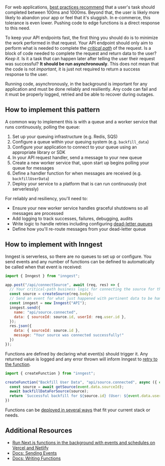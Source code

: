 For web applications, [best practices recommend](https://web.dev/rail/) that a user's task should completed between 100ms and 1000ms. Beyond that, the user is likely more likely to abandon your app or feel that it's sluggish. In e-commerce, this tolerance is even lower. Pushing code to edge functions is a direct response to this need.

To keep your API endpoints fast, the first thing you should do is to minimize the work performed in that request. Your API endpoint should only aim to perform what is needed to complete the [_critical path_](https://en.wikipedia.org/wiki/Critical_path_method) of the request. Is a block of code needed to complete the request and return data to the user? _Keep it_. Is it a task that can happen later after telling the user their request was successful? **It should be run asynchronously**. This does not mean that the code is not _important_, it is just not required to return a success response to the user.

Running code, asynchronously, in the background is important for any application and must be done reliably and resiliently. Any code can fail and it must be properly logged, retried and be able to recover during outages.

## How to implement this pattern

A common way to implement this is with a queue and a worker service that runs continuously, polling the queue:

1. Set up your queuing infrastructure (e.g. Redis, SQS)
2. Configure a queue within your queuing system (e.g. `backfill_data`)
3. Configure your application to connect to your queue using an appropriate library or SDK
4. In your API request handler, send a message to your new queue
5. Create a new worker service that, upon start up begins polling your queue for messages
6. Define a handler function for when messages are received (e.g. `backfillUserData`)
7. Deploy your service to a platform that is can run continuously (not serverlessly)

For reliably and resiliency, you'll need to:

* Ensure your new worker service handles graceful shutdowns so all messages are processed
* Add logging to track successes, failures, debugging, audits
* Write logic to handle retries including configuring [dead-letter queues](https://en.wikipedia.org/wiki/Dead_letter_queue)
* Define how you'll re-route messages from your dead-letter queue

## How to implement with Inngest

Inngest is serverless, so there are no queues to set up or configure. You send events and any number of functions can be defined to automatically be called when that event is received:

```js
import { Inngest } from "inngest";

app.post("/api/connectSource", await (req, res) => {
  // Your critical-path business logic for connecting the source for the user
  const source = createSource(req.body);
  // Send an event for what just happened with pertinent data to be handled async
  const inngest = new Inngest("API");
  inngest.send({
    name: "api/source.connected",
    data: { sourceId: source.id, userId: req.user.id },
  });
  res.json({
    data: { sourceId: source.id },
    message: "Your source was connected successfully!"
  })
});
```

Functions are defined by declaring what event(s) should trigger it. Any returned value is logged and any error thrown will inform Inngest to [retry to the function](/docs/reference/functions/retries?ref=patterns).

```js
import { createFunction } from "inngest";

createFunction("Backfill User Data", "api/source.connected", async ({ event }) => {
  const source = await getSource(event.data.sourceId);
  await backfillDataForSource(source);
  return `Successful backfill for ${source.id} (User: ${event.data.userId})`;
})
```

Functions can be [deployed in several ways](/docs/deploy?ref=patterns) that fit your current stack or needs.

## Additional Resources

* [Run Next.js functions in the background with events and schedules on Vercel and Netlify](/blog/run-nextjs-functions-in-the-background?ref=patterns)
* [Docs: Sending Events](/docs/events?ref=patterns)
* [Docs: Writing Functions](/docs/functions?ref=patterns)